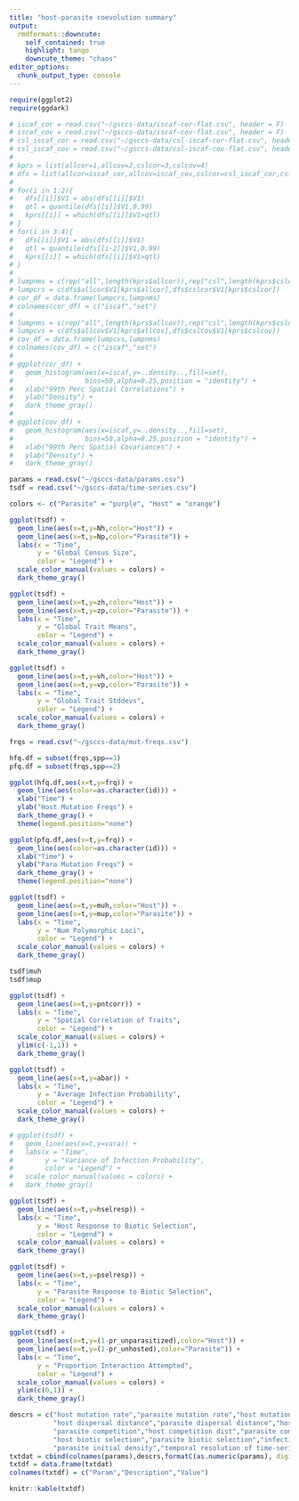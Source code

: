 ```yaml
---
title: "host-parasite coevolution summary"
output:
  rmdformats::downcute:
    self_contained: true
    highlight: tango
    downcute_theme: "chaos"
editor_options: 
  chunk_output_type: console
---
```


<!-- <iframe src="https://player.vimeo.com/video/712261773?h=148675a6d9&loop=1&title=0&byline=0&portrait=0" width="320" height="160" frameborder="0" allow="autoplay; fullscreen; picture-in-picture" allowfullscreen></iframe> -->

```r
require(ggplot2)
require(ggdark)

# iscaf_cor = read.csv("~/gsccs-data/iscaf-cor-flat.csv", header = F)
# iscaf_cov = read.csv("~/gsccs-data/iscaf-cov-flat.csv", header = F)
# csl_iscaf_cor = read.csv("~/gsccs-data/csl-iscaf-cor-flat.csv", header = F)
# csl_iscaf_cov = read.csv("~/gsccs-data/csl-iscaf-cov-flat.csv", header = F)
# 
# kprs = list(allcor=1,allcov=2,cslcor=3,cslcov=4)
# dfs = list(allcor=iscaf_cor,allcov=iscaf_cov,cslcor=csl_iscaf_cor,cslcov=csl_iscaf_cov)
# 
# for(i in 1:2){
#   dfs[[i]]$V1 = abs(dfs[[i]]$V1)
#   qtl = quantile(dfs[[i]]$V1,0.99)
#   kprs[[i]] = which(dfs[[i]]$V1>qtl)
# }
# for(i in 3:4){
#   dfs[[i]]$V1 = abs(dfs[[i]]$V1)
#   qtl = quantile(dfs[[i-2]]$V1,0.99)
#   kprs[[i]] = which(dfs[[i]]$V1>qtl)
# }
# 
# lumpnms = c(rep("all",length(kprs$allcor)),rep("csl",length(kprs$cslcor)))
# lumpcrs = c(dfs$allcor$V1[kprs$allcor],dfs$cslcor$V1[kprs$cslcor])
# cor_df = data.frame(lumpcrs,lumpnms)
# colnames(cor_df) = c("iscaf","set")
# 
# lumpnms = c(rep("all",length(kprs$allcov)),rep("csl",length(kprs$cslcov)))
# lumpcvs = c(dfs$allcov$V1[kprs$allcov],dfs$cslcov$V1[kprs$cslcov])
# cov_df = data.frame(lumpcvs,lumpnms)
# colnames(cov_df) = c("iscaf","set")
# 
# ggplot(cor_df) + 
#   geom_histogram(aes(x=iscaf,y=..density..,fill=set),
#                  bins=50,alpha=0.25,position = "identity") +
#   xlab("99th Perc Spatial Correlations") +
#   ylab("Density") +
#   dark_theme_gray()
#   
# ggplot(cov_df) + 
#   geom_histogram(aes(x=iscaf,y=..density..,fill=set),
#                  bins=50,alpha=0.25,position = "identity") +
#   xlab("99th Perc Spatial Covariances") +
#   ylab("Density") +
#   dark_theme_gray()

params = read.csv("~/gsccs-data/params.csv")
tsdf = read.csv("~/gsccs-data/time-series.csv")

colors <- c("Parasite" = "purple", "Host" = "orange")

ggplot(tsdf) + 
  geom_line(aes(x=t,y=Nh,color="Host")) +
  geom_line(aes(x=t,y=Np,color="Parasite")) +
  labs(x = "Time",        
       y = "Global Census Size",        
       color = "Legend") +   
  scale_color_manual(values = colors) +
  dark_theme_gray()

ggplot(tsdf) + 
  geom_line(aes(x=t,y=zh,color="Host")) +
  geom_line(aes(x=t,y=zp,color="Parasite")) +
  labs(x = "Time",        
       y = "Global Trait Means",        
       color = "Legend") +   
  scale_color_manual(values = colors) +
  dark_theme_gray()

ggplot(tsdf) + 
  geom_line(aes(x=t,y=vh,color="Host")) +
  geom_line(aes(x=t,y=vp,color="Parasite")) +
  labs(x = "Time",        
       y = "Global Trait Stddevs",        
       color = "Legend") +   
  scale_color_manual(values = colors) +
  dark_theme_gray()

frqs = read.csv("~/gsccs-data/mut-freqs.csv")

hfq.df = subset(frqs,spp==1)
pfq.df = subset(frqs,spp==2)

ggplot(hfq.df,aes(x=t,y=frq)) + 
  geom_line(aes(color=as.character(id))) + 
  xlab("Time") +
  ylab("Host Mutation Freqs") +
  dark_theme_gray() +
  theme(legend.position="none")

ggplot(pfq.df,aes(x=t,y=frq)) + 
  geom_line(aes(color=as.character(id))) + 
  xlab("Time") +
  ylab("Para Mutation Freqs") +
  dark_theme_gray() +
  theme(legend.position="none")

ggplot(tsdf) + 
  geom_line(aes(x=t,y=muh,color="Host")) +
  geom_line(aes(x=t,y=mup,color="Parasite")) +
  labs(x = "Time",
       y = "Num Polymorphic Loci",
       color = "Legend") +   
  scale_color_manual(values = colors) +
  dark_theme_gray()

tsdf$muh
tsdf$mup

ggplot(tsdf) + 
  geom_line(aes(x=t,y=pntcorr)) +
  labs(x = "Time",        
       y = "Spatial Correlation of Traits",        
       color = "Legend") +   
  scale_color_manual(values = colors) +
  ylim(c(-1,1)) +
  dark_theme_gray()

ggplot(tsdf) + 
  geom_line(aes(x=t,y=abar)) +
  labs(x = "Time",
       y = "Average Infection Probability",        
       color = "Legend") +   
  scale_color_manual(values = colors) +
  dark_theme_gray()

# ggplot(tsdf) + 
#   geom_line(aes(x=t,y=vara)) +
#   labs(x = "Time",        
#        y = "Variance of Infection Probability",
#        color = "Legend") +   
#   scale_color_manual(values = colors) +
#   dark_theme_gray()

ggplot(tsdf) + 
  geom_line(aes(x=t,y=hselresp)) +
  labs(x = "Time",        
       y = "Host Response to Biotic Selection",        
       color = "Legend") +   
  scale_color_manual(values = colors) +
  dark_theme_gray()

ggplot(tsdf) + 
  geom_line(aes(x=t,y=pselresp)) +
  labs(x = "Time",        
       y = "Parasite Response to Biotic Selection",
       color = "Legend") +   
  scale_color_manual(values = colors) +
  dark_theme_gray()

ggplot(tsdf) + 
  geom_line(aes(x=t,y=(1-pr_unparasitized),color="Host")) +
  geom_line(aes(x=t,y=(1-pr_unhosted),color="Parasite")) +
  labs(x = "Time",        
       y = "Proportion Interaction Attempted",        
       color = "Legend") +   
  scale_color_manual(values = colors) +
  ylim(c(0,1)) +
  dark_theme_gray()

descrs = c("host mutation rate","parasite mutation rate","host mutation effect size","parasite mutation effect size",
           "host dispersal distance","parasite dispersal distance","host-parasite interaction dist","host competition",
           "parasite competition","host competition dist","parasite competition dist","host base fitness","parasite base fitness",
           "host biotic selection","parasite biotic selection","infection probability sensitivity","host initial density",
           "parasite initial density","temporal resolution of time-series")
txtdat = cbind(colnames(params),descrs,formatC(as.numeric(params), digits = 1, format = "e", drop0trailing = FALSE))
txtdf = data.frame(txtdat)
colnames(txtdf) = c("Param","Description","Value")

knitr::kable(txtdf)
```
